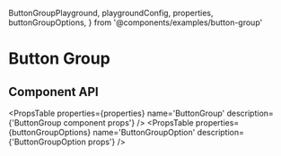   ButtonGroupPlayground,
  playgroundConfig,
  properties,
  buttonGroupOptions,
} from '@components/examples/button-group'

# Button Group

<ButtonGroupPlayground />

## Component API

<PropsTable properties={properties} name='ButtonGroup' description={'ButtonGroup component props'} />
<PropsTable properties={buttonGroupOptions} name='ButtonGroupOption' description={'ButtonGroupOption props'} />
